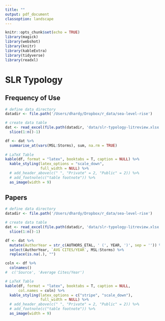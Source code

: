 ```yaml
---
title: ""
output: pdf_document
classoption: landscape
---
```


```r
knitr::opts_chunk$set(echo = TRUE)
library(magick)
library(webshot)
library(knitr)
library(kableExtra)
library(tidyverse)
library(readxl)
```
# SLR Typology
## Frequency of Use
```r

# define data directory
datadir <- file.path('/Users/dhardy/Dropbox/r_data/sea-level-rise')

# create data table
dat <- read_excel(file.path(datadir, 'data/slr-typology-litreview.xlsx'), sheet = 'Analysis') %>%
  slice(1:n()-1)

df <- dat %>%
  summarise_at(vars(MSL:Storms), sum, na.rm = TRUE)
  
# LaTeX Table
kable(df, format = "latex", booktabs = T, caption = NULL) %>%
  kable_styling(latex_options = "scale_down",
                full_width = NULL) %>%
  # add_header_above(c(" ", "Private" = 2, "Public" = 2)) %>%
  # add_footnote(c("table footnote")) %>%
  as_image(width = 9)
```

## Papers
```r

# define data directory
datadir <- file.path('/Users/dhardy/Dropbox/r_data/sea-level-rise')

# create data table
dat <- read_excel(file.path(datadir, 'data/slr-typology-litreview.xlsx'), sheet = 'Analysis') %>%
  slice(1:n()-1)

df <- dat %>%
  mutate(AuthorYear = str_c(AUTHORS_ETAL, ' (', YEAR, ')', sep = '')) %>%
  select(AuthorYear, `AVG CITES/YEAR`, MSL:Storms) %>%
  replace(is.na(.), "")

coln <- df %>%
  colnames()
#  c('Source', 'Average Cites/Year')

# LaTeX Table
kable(df, format = "latex", booktabs = T, caption = NULL,
      col.names = coln) %>%
  kable_styling(latex_options = c("stripe", "scale_down"),
                full_width = NULL) %>%
  # add_header_above(c(" ", "Private" = 2, "Public" = 2)) %>%
  # add_footnote(c("table footnote")) %>%
  as_image(width = 9)
```
